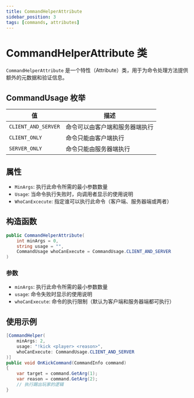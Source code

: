 ```yaml
---
title: CommandHelperAttribute
sidebar_position: 3
tags: [commands, attributes]
---
```


# CommandHelperAttribute 类

`CommandHelperAttribute` 是一个特性（Attribute）类，用于为命令处理方法提供额外的元数据和验证信息。

## CommandUsage 枚举

| 值 | 描述 |
|---|---|
| `CLIENT_AND_SERVER` | 命令可以由客户端和服务器端执行 |
| `CLIENT_ONLY` | 命令只能由客户端执行 |
| `SERVER_ONLY` | 命令只能由服务器端执行 |

## 属性

- `MinArgs`: 执行此命令所需的最小参数数量
- `Usage`: 当命令执行失败时，向调用者显示的使用说明
- `WhoCanExcecute`: 指定谁可以执行此命令（客户端、服务器端或两者）

## 构造函数

```csharp
public CommandHelperAttribute(
    int minArgs = 0, 
    string usage = "", 
    CommandUsage whoCanExecute = CommandUsage.CLIENT_AND_SERVER
)
```

### 参数

- `minArgs`: 执行此命令所需的最小参数数量
- `usage`: 命令失败时显示的使用说明
- `whoCanExecute`: 命令的执行限制（默认为客户端和服务器端都可执行）

## 使用示例

```csharp
[CommandHelper(
    minArgs: 2,
    usage: "!kick <player> <reason>",
    whoCanExecute: CommandUsage.CLIENT_AND_SERVER
)]
public void OnKickCommand(CommandInfo command)
{
    var target = command.GetArg(1);
    var reason = command.GetArg(2);
    // 执行踢出玩家的逻辑
}
```